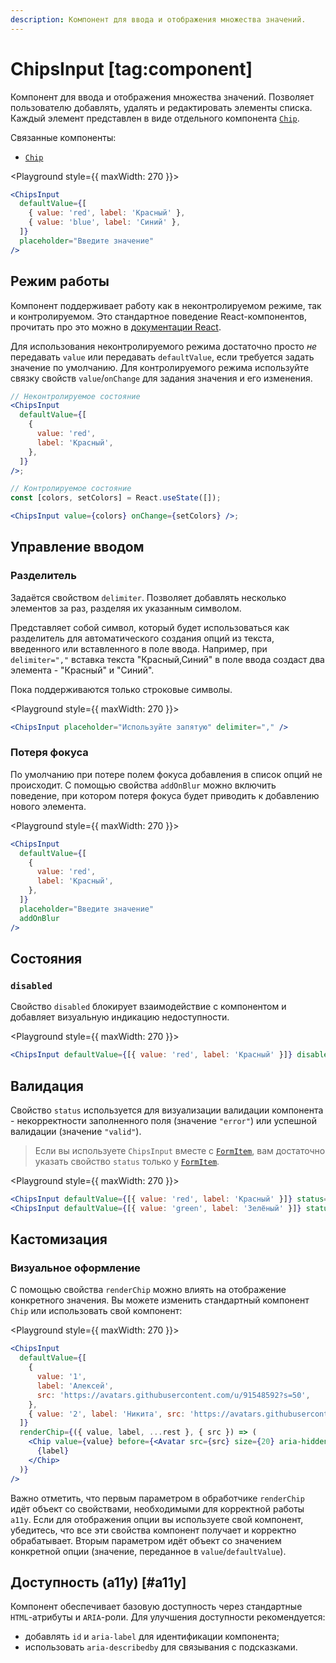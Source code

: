 ```yaml
---
description: Компонент для ввода и отображения множества значений.
---
```


<Overview group="forms">

# ChipsInput [tag:component]

Компонент для ввода и отображения множества значений.
Позволяет пользователю добавлять, удалять и редактировать элементы списка.
Каждый элемент представлен в виде отдельного компонента [`Chip`](/components/chip).

Связанные компоненты:

- [`Chip`](/components/chip)

</Overview>

<Playground style={{ maxWidth: 270 }}>
  ```jsx
  <ChipsInput
    defaultValue={[
      { value: 'red', label: 'Красный' },
      { value: 'blue', label: 'Синий' },
    ]}
    placeholder="Введите значение"
  />
  ```
</Playground>

## Режим работы

Компонент поддерживает работу как в неконтролируемом режиме, так и контролируемом. Это стандартное поведение
React-компонентов, прочитать про это можно в [документации React](https://react.dev/reference/react-dom/components/input#controlling-an-input-with-a-state-variable).

Для использования неконтролируемого режима достаточно просто _не_ передавать `value` или передавать `defaultValue`, если
требуется задать значение по умолчанию.
Для контролируемого режима используйте связку свойств `value`/`onChange` для задания значения и его изменения.

```jsx
// Неконтролируемое состояние
<ChipsInput
  defaultValue={[
    {
      value: 'red',
      label: 'Красный',
    },
  ]}
/>;

// Контролируемое состояние
const [colors, setColors] = React.useState([]);

<ChipsInput value={colors} onChange={setColors} />;
```

## Управление вводом

### Разделитель

Задаётся свойством `delimiter`. Позволяет добавлять несколько элементов за раз, разделяя их указанным символом.

Представляет собой символ, который будет использоваться как разделитель для автоматического создания опций из текста,
введенного или вставленного в поле ввода. Например, при `delimiter=","` вставка текста "Красный,Синий" в поле ввода
создаст два элемента - "Красный" и "Синий".

Пока поддерживаются только строковые символы.

<Playground style={{ maxWidth: 270 }}>
  ```jsx
  <ChipsInput placeholder="Используйте запятую" delimiter="," />
  ```
</Playground>

### Потеря фокуса

По умолчанию при потере полем фокуса добавления в список опций не происходит.
С помощью свойства `addOnBlur` можно включить поведение, при котором потеря фокуса будет приводить к добавлению нового элемента.

<Playground style={{ maxWidth: 270 }}>
  ```jsx
  <ChipsInput
    defaultValue={[
      {
        value: 'red',
        label: 'Красный',
      },
    ]}
    placeholder="Введите значение"
    addOnBlur
  />
  ```
</Playground>

## Состояния

### `disabled`

Свойство `disabled` блокирует взаимодействие с компонентом и добавляет визуальную индикацию недоступности.

<Playground style={{ maxWidth: 270 }}>
  ```jsx
  <ChipsInput defaultValue={[{ value: 'red', label: 'Красный' }]} disabled />
  ```
</Playground>

## Валидация

Свойство `status` используется для визуализации валидации компонента - некорректности заполненного поля (значение `"error"`)
или успешной валидации (значение `"valid"`).

> Если вы используете `ChipsInput` вместе с [`FormItem`](/components/form-item), вам достаточно указать свойство `status` только у
> [`FormItem`](/components/form-item).

<Playground style={{ maxWidth: 270 }}>
  ```jsx
  <ChipsInput defaultValue={[{ value: 'red', label: 'Красный' }]} status="error" />
  <ChipsInput defaultValue={[{ value: 'green', label: 'Зелёный' }]} status="valid" />
  ```
</Playground>

## Кастомизация

### Визуальное оформление

С помощью свойства `renderChip` можно влиять на отображение конкретного значения. Вы можете изменить
стандартный компонент `Chip` или использовать свой компонент:

<Playground style={{ maxWidth: 270 }}>
  ```jsx
  <ChipsInput
    defaultValue={[
      {
        value: '1',
        label: 'Алексей',
        src: 'https://avatars.githubusercontent.com/u/91548592?s=50',
      },
      { value: '2', label: 'Никита', src: 'https://avatars.githubusercontent.com/u/32414396?s=50' },
    ]}
    renderChip={({ value, label, ...rest }, { src }) => (
      <Chip value={value} before={<Avatar src={src} size={20} aria-hidden />} {...rest}>
        {label}
      </Chip>
    )}
  />
  ```
</Playground>

Важно отметить, что первым параметром в обработчике `renderChip` идёт объект со свойствами, необходимыми для
корректной работы `a11y`. Если для отображения опции вы используете свой компонент, убедитесь, что все эти свойства
компонент получает и корректно обрабатывает. Вторым параметром идёт объект со значением конкретной опции
(значение, переданное в `value`/`defaultValue`).

## Доступность (a11y) [#a11y]

Компонент обеспечивает базовую доступность через стандартные `HTML`-атрибуты и `ARIA`-роли. Для улучшения доступности рекомендуется:

- добавлять `id` и `aria-label` для идентификации компонента;
- использовать `aria-describedby` для связывания с подсказками.
